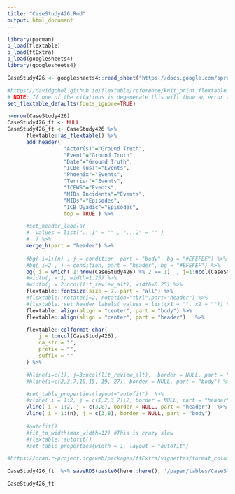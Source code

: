 ```yaml
---
title: "CaseStudy426.Rmd"
output: html_document
---
```


```r

library(pacman)
p_load(flextable)
p_load(ftExtra)
p_load(googlesheets4)
library(googlesheets4)

```

```r

CaseStudy426 <- googlesheets4::read_sheet("https://docs.google.com/spreadsheets/d/1lnFqrnCwjWWd_rdWLVHGkxSEcFpw-5XrV7MiQ6rA7KY/edit?usp=sharing", sheet="CaseStudy426")

```


```r

#https://davidgohel.github.io/flextable/reference/knit_print.flextable.html#chunk-options
# NOTE: If one of the citations is degenerate this will thow an error when knitting that is annoying to track down. You have to remove cite by cite to see which one it is.
set_flextable_defaults(fonts_ignore=TRUE)

n=nrow(CaseStudy426)
CaseStudy426_ft <- NULL
CaseStudy426_ft <- CaseStudy426 %>%
      flextable::as_flextable() %>%
      add_header( 
                  "Actor(s)"="Ground Truth",
                  "Event"="Ground Truth",
                  "Date"="Ground Truth",
                  "ICBe (us)"="Events",
                  "Phoenix"="Events",
                  "Terrier"="Events",
                  "ICEWS"="Events",
                  "MIDs Incidents"="Events",
                  "MIDs"="Episodes",
                  "ICB Dyadic"="Episodes",
                  top = TRUE ) %>%

      #set_header_labels(
      #  values = list("...1" = "" , "...2" = "" ) 
      #  ) %>%
      merge_h(part = "header") %>%
  
      #bg( i=1:(n) , j = condition, part = "body", bg = "#EFEFEF") %>%
      #bg( i=2 , j = condition, part = "header", bg = "#EFEFEF") %>%
      bg( i = which( 1:nrow(CaseStudy426) %% 2 == 1)  , j=1:ncol(CaseStudy426), part = "body", bg = "#EFEFEF") %>%
      #width(j = 1, width=1.25) %>%
      #width(j = 2:ncol(lit_review_alt), width=0.25) %>%
      flextable::fontsize(size = 7, part = "all") %>%
      #flextable::rotate(i=2, rotation="tbrl",part="header") %>%
      #flextable::set_header_labels( values = list(x1 = "", x2 = "")) %>%
      flextable::align(align = "center", part = "body") %>%
      flextable::align(align = "center", part = "header")   %>%

      flextable::colformat_char(
          j = 1:ncol(CaseStudy426),
          na_str = "",
          prefix = "",
          suffix = ""
      ) %>%

      #hline(i=c(1), j=3:ncol(lit_review_alt),  border = NULL, part = "header") %>%
      #hline(i=c(2,3,7,10,15, 19, 27), border = NULL, part = "body") %>% #,10,14, 20,27,37, n

      #set_table_properties(layout="autofit")  %>%
      #vline( i = 1:2, j = c(1,2,3,7)+2, border = NULL, part = "header") %>%
      vline( i = 1:2, j = c(3,8), border = NULL, part = "header")  %>%
      vline( i = 1:(n), j = c(3,8), border = NULL, part = "body")
      
      #autofit()
      #fit_to_width(max_width=12) #This is crazy slow
      #flextable::autofit() 
      #set_table_properties(width = 1, layout = "autofit")

#https://cran.r-project.org/web/packages/ftExtra/vignettes/format_columns.html

CaseStudy426_ft  %>% saveRDS(paste0(here::here(), '/paper/tables/CaseStudy426_ft.Rds'))

CaseStudy426_ft 

```
